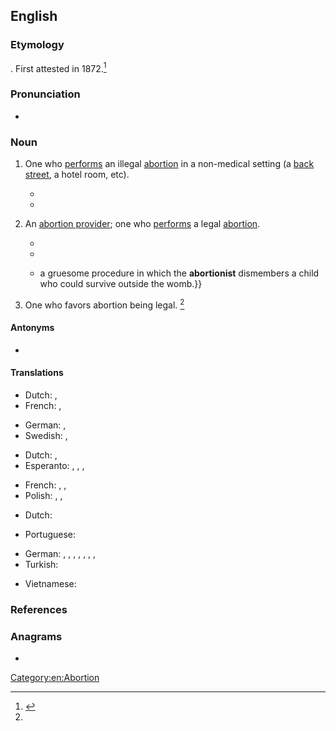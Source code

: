 ==English==

===Etymology===
{{suffix|abortion|ist|lang=en}}. First attested in 1872.<ref name=SOED>{{R:SOED5|page=7}}</ref>

===Pronunciation===
* {{a|US}} {{IPA|/əˈbɔɹ.ʃə.nɪst/|lang=en}}

===Noun===
{{en-noun}}

# {{lb|en|now often|_|historical}} One who [[perform]]s an illegal [[abortion]] in a non-medical setting (a [[back street]], a hotel room, etc).
#* {{quote-book|year=2005|author=Paul Krassner|title=One Hand Jerking: Reports from an Investigative Satirist|isbn=1583226966|page=24|passage=In 1962, when abortion was still illegal, I published an anonymous interview with Dr. Robert Spencer, a humane '''abortionist''' who was known as “The Saint.”}}
#* {{quote-book|year=2009-2010|author=Roger Ebert|title=Roger Ebert's Movie Yearbook 2010|section=review of ''{{w|4 Months, 3 Weeks and 2 Days}}''|page=146|passage=Then she asks her to go first to meet the '''abortionist'''. Then she neglects to make a reservation at the hotel the '''abortionist''' specifies. That almost sinks the arrangement: The '''abortionist''' has experience suggesting that hotel will be a safe venue, and suspects he may be set up for a police trap.}}
# {{lb|en|chiefly|in anti-abortion discourse|pejorative}} An [[abortion provider]]; one who [[perform]]s a legal [[abortion]].
#* {{quote-book|title=Bioethical Dilemmas: A Jewish Perspective|volume=1|page=277|books.google.com/books?isbn=0881254738|author={{w|J. David Bleich}}|year=1998|passage=Such a fetus is perfectly viable save for the act of the abortionist.}}
#* {{quote-book|year=2003|author=Mark Juergensmeyer|title=Terror in the Mind of God: The Global Rise of Religious Violence|isbn=0520240111|page=24|passage=According to Bray, "there is a difference between taking a retired '''abortionist''' and executing him, and killing a practicing '''abortionist''' who is regularly killing babies." The first act is in Bray's view retributive, the second defensive.}}
#* {{quote-book|year=2009|author={{w|Dinesh D'Souza}}|title={{w|Letters to a Young Conservative}}|isbn=0786739096|page=191|passage={{...}} a gruesome procedure in which the '''abortionist''' dismembers a child who could survive outside the womb.}}
# {{lb|en|in anti-abortion discourse|offensive}} One who favors abortion being legal. {{defdate|since the late 19<sup>th</sup> century}}<ref name=SOED/>

====Antonyms====
* {{sense|one who favours abortion being legal}} {{l|en|anti-abortionist}} {{gloss|one who opposes abortion being legal}}

====Translations====
{{trans-top|one who performs an illegal (backstreet) abortion}}
* Dutch: {{t|nl|engeltjesmaker|m}}, {{t|nl|engeltjesmaakster|f}}
* French: {{t|fr|faiseur d'anges|m}}, {{t|fr|faiseuse d'anges|f}}
{{trans-mid}}
* German: {{t+|de|Engelmacher|m}}, {{qualifier|euphemistic}} {{gloss|backstreet}} {{t+|de|Engelmacherin|f}}
* Swedish: {{t|sv|änglamakare|c}}, {{t|sv|änglamakerska|c}}
{{trans-bottom}}

{{trans-top|one who performs a legal abortion}}
* Dutch: {{t+|nl|aborteur|m}}, {{t+|nl|aborteuse|f}}
* Esperanto: {{t|eo|abortigisto}} {{qualifier|♂(♀)}}, {{t|eo|virabortigisto}} {{qualifier|explicitly ♂}}, {{t|eo|abortigistino}} {{qualifier|explicitly ♀}}, {{t|eo|geabortigistoj|p}} {{qualifier|♂♀}}
{{trans-mid}}
* French: {{t|fr|médecin avorteur|m}}, {{t+|fr|avorteur|m}}, {{t+|fr|avorteuse|f}}
* Polish: {{t|pl|aborcjonista|m-pr}}, {{t|pl|aborter|m-pr}}, {{t|pl|aborcjonistka|f}}
{{trans-bottom}}

{{trans-top|one who favors abortion being legal}}
* Dutch: {{t|nl|voorstander van abortus|m}}
{{trans-mid}}
* Portuguese: {{t+|pt|abortista|m-f}}
{{trans-bottom}}

{{checktrans-top}}
* German: {{t-check|de|Abtreiber|m}}, {{t-check|de|Abtreiberin|f}}, {{t-check|de|Abtreibungsarzt|m}}, {{t-check|de|Abtreibungsärztin|f}}, {{t-check|de|abtreibender Arzt|m}}, {{t-check|de|abtreibende Ärztin|f}}, {{t-check|de|Abtreibungshelfer|m}}, {{t-check|de|Abtreibungshelferin|f}}
* Turkish: {{t+check|tr|kürtajcı}}
{{trans-mid}}
* Vietnamese: {{t-check|vi|người phá thai}}
{{trans-bottom}}

===References===
<references/>

===Anagrams===
* {{anagrams|en|birotations}}

[[Category:en:Abortion]]